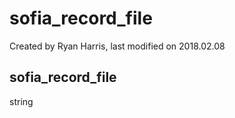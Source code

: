 
# sofia_record_file 

 Created by  Ryan Harris, last modified on 2018.02.08

## sofia_record_file

string


